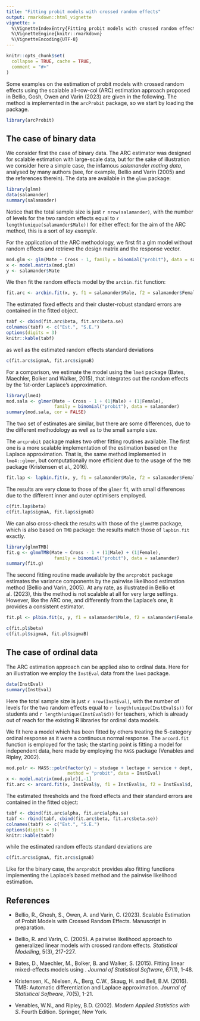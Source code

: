 ```yaml
---
title: "Fitting probit models with crossed random effects"
output: rmarkdown::html_vignette
vignette: >
  %\VignetteIndexEntry{Fitting probit models with crossed random effects}
  %\VignetteEngine{knitr::rmarkdown}
  %\VignetteEncoding{UTF-8}
---
```


```r
knitr::opts_chunk$set(
  collapse = TRUE, cache = TRUE,
  comment = "#>"
)
```

Some examples on the estimation of probit models with crossed random effects using the scalable all-row-col (ARC) estimation approach proposed in Bellio, Gosh, Owen and Varin (2023) are given in the following. The method is implemented in the `arcProbit` package, so we start by loading the package.

```r
library(arcProbit)
```

## The case of binary data
We consider first the case of binary data. The ARC estimator was designed for scalable estimation with large-scale data, but for the sake of illustration we consider here a simple case, the infamous *salamander mating data*, analysed by many authors (see, for example, Bellio and Varin (2005) and the references therein). The data are available in the `glmm` package:

```r
library(glmm)
data(salamander)
summary(salamander)
```

Notice that the total sample size is just `r nrow(salamander)`, with
the number of levels for the two random effects equal to `r length(unique(salamander$Male))` for either effect: for the aim of the ARC method, this is a sort of *toy example*. 

For the application of the ARC methodology, we first fit a glm model without random effects and retrieve the design matrix and the response vector.

```r
mod.glm <- glm(Mate ~ Cross - 1, family = binomial("probit"), data = salamander)
x <- model.matrix(mod.glm)
y <- salamander$Mate
```

We then fit the random effects model by the `arcbin.fit` function:

```r
fit.arc <- arcbin.fit(x, y, f1 = salamander$Male, f2 = salamander$Female, obj_glm = mod.glm)
```

The estimated fixed effects and their cluster-robust standard errors are contained in the  fitted object.  

```r
tabf <- cbind(fit.arc$beta, fit.arc$beta.se)
colnames(tabf) <- c("Est.", "S.E.")
options(digits = 3)
knitr::kable(tabf)
```

as well as the estimated random effects standard deviations 

```r
c(fit.arc$sigmaA, fit.arc$sigmaB)
```

For a comparison, we estimate the model using the `lme4` package (Bates, Maechler, Bolker and Walker, 2015), that integrates out the random effects by the 1st-order Laplace's approximation.

```r
library(lme4)
mod.sala <- glmer(Mate ~ Cross - 1 + (1|Male) + (1|Female), 
                  family = binomial("probit"), data = salamander) 
summary(mod.sala, cor = FALSE)
```

The two set of estimates are similar, but there are some differences,  due to the different methodology as well as to the small sample size. 


The `arcprobit` package makes two other fitting routines available. The first one is a more scalable implementation of the estimation based on the Laplace approximation. That is, the same method implemented in `lme4::glmer`, but computationally more efficient due to the usage of the `TMB` package (Kristensen et al., 2016).

```r
fit.lap <- lapbin.fit(x, y, f1 = salamander$Male, f2 = salamander$Female, gamma = mod.glm$coef)
```

The results are very close to those of the `glmer` fit, with small differences due to the different inner and outer optimisers employed.

```r
c(fit.lap$beta)
c(fit.lap$sigmaA, fit.lap$sigmaB)
```

We can also cross-check the results with those of the `glmmTMB` package, which is also based on `TMB` package: the results match those of `lapbin.fit` exactly. 
 
```r
library(glmmTMB)
fit.g <- glmmTMB(Mate ~ Cross - 1 + (1|Male) + (1|Female), 
                  family = binomial("probit"), data = salamander)
summary(fit.g)
```


The second fitting routine made available by the `arcprobit` package estimates the variance components by the pairwise likelihood estimation method (Bellio and Varin, 2005). At any rate, as illustrated in Bellio et al. (2023), this the method is not scalable at all for very large settings. However, like the ARC one, and differently from the Laplace's one, it provides a consistent estimator.  

```r
fit.pl <- plbin.fit(x, y, f1 = salamander$Male, f2 = salamander$Female, gamma = mod.glm$coef)
```

```r
c(fit.pl$beta)
c(fit.pl$sigmaA, fit.pl$sigmaB)
```

## The case of ordinal data 

The ARC estimation approach can be applied also to ordinal data. Here for an illustration we employ the `InstEval` data from the `lme4` package.

```r
data(InstEval)
summary(InstEval)
```

Here the total sample size is just `r nrow(InstEval)`, with
the number of levels for the two random effects equal to `r length(unique(InstEval$s))`  for students and `r length(unique(InstEval$d))` for teachers, which is already out of reach for the existing R libraries for ordinal data models.
 
We fit here a model which has been fitted by others treating the 5-category ordinal response as it were a continuous normal response. The `arcord.fit` function is employed for the task; the starting point is fitting a model for independent data, here made by employing the 
`MASS` package (Venables and Ripley, 2002).

```r
mod.polr <- MASS::polr(factor(y) ~ studage + lectage + service + dept, 
                       method = "probit", data = InstEval)
x <- model.matrix(mod.polr)[,-1]
fit.arc <- arcord.fit(x, InstEval$y, f1 = InstEval$s, f2 = InstEval$d, obj_polr = mod.polr)
```

The estimated thresholds and the fixed effects and their standard errors are contained in the  fitted object:

```r
tabf <- cbind(fit.arc$alpha, fit.arc$alpha.se)
tabf <- rbind(tabf, cbind(fit.arc$beta, fit.arc$beta.se))
colnames(tabf) <- c("Est.", "S.E.")
options(digits = 3)
knitr::kable(tabf)
```

while the estimated random effects standard deviations are

```r
c(fit.arc$sigmaA, fit.arc$sigmaB)
```

Like for the binary case, the `arcprobit` provides also fitting functions implementing the Laplace's based method and the pairwise likelihood estimation. 

## References
- Bellio, R., Ghosh, S., Owen, A. and Varin, C. (2023). Scalable Estimation of Probit Models with Crossed Random Effects. Manuscript in preparation.

- Bellio, R. and Varin, C. (2005). A pairwise likelihood approach to generalized linear models with crossed random effects. *Statistical Modelling*, 5(3), 217-227.

- Bates, D., Maechler, M., Bolker, B. and
  Walker, S. (2015). Fitting linear mixed-effects models
  using \texttt{lme4}. *Journal of Statistical Software*, 67(1), 1-48. 

- Kristensen, K.,  Nielsen, A., Berg, C.W.,
  Skaug, H. and Bell, B.M. (2016). TMB: Automatic
  differentiation and Laplace approximation. *Journal
  of Statistical Software*, 70(5), 1-21.
  
- Venables, W.N., and Ripley, B.D. (2002). *Modern
  Applied Statistics with S*. Fourth Edition.
  Springer, New York. 




